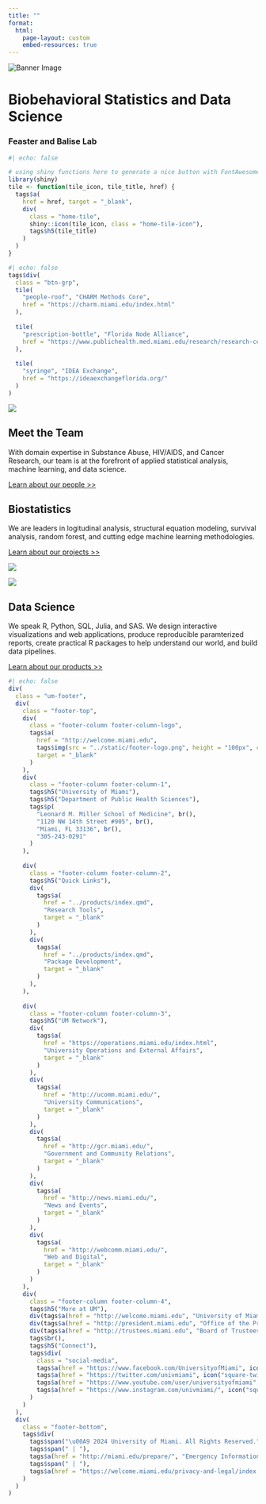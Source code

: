 ```yaml
---
title: ""
format: 
  html:
    page-layout: custom
    embed-resources: true
---
```


<!----- start hero panel -------->

```{=html}
<!-- Using raw html here is the path of least resistance for creating the hero panel. You only need a container div holding the image and some text. If your text has more than one line (like this one will), wrap the text in its own div -->
<div class="hero-panel column-screen">
  <img class="banner" src="hero-image.jpg" alt="Banner Image">
  <div class="banner-txt">
    <h1>Biobehavioral Statistics and Data Science</h1>
    <h3>Feaster and Balise Lab</h3>
  </div>
</div>
```



<!----- start project buttons -------->

```r
#| echo: false

# using shiny functions here to generate a nice button with FontAwesome icons
library(shiny)
tile <- function(tile_icon, tile_title, href) {
  tags$a(
    href = href, target = "_blank",
    div(
      class = "home-tile",
      shiny::icon(tile_icon, class = "home-tile-icon"),
      tags$h5(tile_title)
    )
  )
}
```

```r
#| echo: false
tags$div(
  class = "btn-grp",
  tile(
    "people-roof", "CHARM Methods Core",
    href = "https://charm.miami.edu/index.html"
  ),
  
  tile(
    "prescription-bottle", "Florida Node Alliance",
    href = "https://www.publichealth.med.miami.edu/research/research-centers/florida-node-alliance-fna/about-the-fna/index.html"
  ),
  
  tile(
    "syringe", "IDEA Exchange",
    href = "https://ideaexchangeflorida.org/"
  )
)
```


<!----- start people section -------->
::: { .home-wrapper }

::: { .image-wrapper }

![](meet-the-team-pic.jpeg)

:::

::: { .card-info }

## Meet the Team

With domain expertise in Substance Abuse, HIV/AIDS, and Cancer Research, our team is at the forefront of applied statistical analysis, machine learning, and data science.

[Learn about our people >>](../people/index.qmd)

:::

:::



<!----- start projects -------->
::: { .home-wrapper }

::: { .card-info }

## Biostatistics

We are leaders in logitudinal analysis, structural equation modeling, survival analysis, random forest, and cutting edge machine learning methodologies.

[Learn about our projects >>](../projects/index.qmd)

:::

::: { .image-wrapper }

![](biostatistics-pic.jpeg)
:::

:::



<!----- start products -------->
::: { .home-wrapper .special-card }

::: { .image-wrapper }

![](data-science-pic.jpeg)

:::

::: { .card-info }

## Data Science

We speak R, Python, SQL, Julia, and SAS. We design interactive visualizations and web applications, produce reproducible paramterized reports, create practical R packages to help understand our world, and build data pipelines.

[Learn about our products >>](../products/index.qmd)
:::

:::

<!------------------------------------------------------------->



<!------------------------------------------------------------->
<!----- start footer -------->
```r
#| echo: false
div(
  class = "um-footer",
  div(
    class = "footer-top",
    div(
      class = "footer-column footer-column-logo", 
      tags$a(
        href = "http://welcome.miami.edu",
        tags$img(src = "../static/footer-logo.png", height = "100px", class = "footer-logo"),
        target = "_blank"
      )
    ),
    div(
      class = "footer-column footer-column-1", 
      tags$h5("University of Miami"),
      tags$h5("Department of Public Health Sciences"),
      tags$p(
        "Leonard M. Miller School of Medicine", br(),
        "1120 NW 14th Street #905", br(),
        "Miami, FL 33136", br(),
        "305-243-0291"
      )
    ),
    
    div(
      class = "footer-column footer-column-2", 
      tags$h5("Quick Links"),
      div(
        tags$a(
          href = "../products/index.qmd", 
          "Research Tools", 
          target = "_blank"
        )
      ),
      div(
        tags$a(
          href = "../products/index.qmd",
          "Package Development", 
          target = "_blank"
        )
      ),
    ),
    
    div(
      class = "footer-column footer-column-3",
      tags$h5("UM Network"),
      div(
        tags$a(
          href = "https://operations.miami.edu/index.html", 
          "University Operations and External Affairs", 
          target = "_blank"
        )
      ),
      div(
        tags$a(
          href = "http://ucomm.miami.edu/", 
          "University Communications", 
          target = "_blank"
        ) 
      ),
      div(
        tags$a(
          href = "http://gcr.miami.edu/", 
          "Government and Community Relations", 
          target = "_blank"
        )
      ),
      div(
        tags$a(
          href = "http://news.miami.edu/", 
          "News and Events", 
          target = "_blank"
        )
      ),
      div(
        tags$a(
          href = "http://webcomm.miami.edu/", 
          "Web and Digital",
          target = "_blank"
        )
      )
    ),
    div(
      class = "footer-column footer-column-4",
      tags$h5("More at UM"),
      div(tags$a(href = "http://welcome.miami.edu", "University of Miami", target = "_blank")),
      div(tags$a(href = "http://president.miami.edu", "Office of the President", target = "_blank")),
      div(tags$a(href = "http://trustees.miami.edu", "Board of Trustees", target = "_blank")),
      tags$br(),
      tags$h5("Connect"),
      tags$div(
        class = "social-media",
        tags$a(href = "https://www.facebook.com/UniversityofMiami", icon("square-facebook", lib = "font-awesome"), target = "_blank"),
        tags$a(href = "https://twitter.com/univmiami", icon("square-twitter", lib = "font-awesome"), target = "_blank"),
        tags$a(href = "https://www.youtube.com/user/universityofmiami", icon("square-youtube", lib = "font-awesome"), target = "_blank"),
        tags$a(href = "https://www.instagram.com/univmiami/", icon("square-instagram", lib = "font-awesome"), target = "_blank"),
      )
    )
  ),
  div(
    class = "footer-bottom",
    tags$div(
      tags$span("\u00A9 2024 University of Miami. All Rights Reserved."),
      tags$span(" | "),
      tags$a(href = "http://miami.edu/prepare/", "Emergency Information", target = "_blank"),
      tags$span(" | "),
      tags$a(href = "https://welcome.miami.edu/privacy-and-legal/index.html", "Privacy Statement & Legal Notices", target = "_blank"),
    )
  )
)
```
